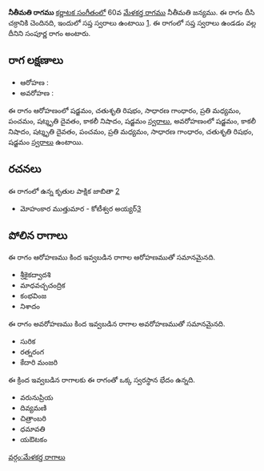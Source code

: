 {{Infobox ragam
	| name          	= నీతీమతి
	| synonym	    	= 
	| mela          	= 
	| chakra        	= దీసి
	| janaka        	= 
	| type          	= సంపూర్ణ
	| arohanam      	= {{svaraC|S|R2|G2|M2|P|D3|N3|S'}} 
	| avarohanam    	= {{svaraC|S'|N3|D3|P|M2|G2|R2|S}}
	| jeeva         	=
	| chhaya        	=
	| nyasa         	=
	| vishesha      	= 
	| equivalent  		= 
}}
{{కర్ణాటక సంగీత రాగాలు}}
'''నీతీమతి రాగము''' [[కర్ణాటక సంగీతం]]లో 60వ [[మేళకర్త రాగము]] నీతీమతి జన్యము. ఈ రాగం దీసి చక్రానికి చెందినది, ఇందులో సప్త స్వరాలు ఉంటాయి [https://en.wikipedia.org/wiki/Melakarta]. ఈ రాగంలో సప్త స్వరాలు ఉండడం వల్ల దీనిని సంపూర్ణ రాగం అంటారు.


==రాగ లక్షణాలు==


* ఆరోహణ : {{svaraC|S|R2|G2|M2|P|D3|N3|S'}} 
* అవరోహణ : {{svaraC|S'|N3|D3|P|M2|G2|R2|S}}

ఈ రాగం ఆరోహణంలో షడ్జమం, చతుశృతి రిషభం, సాధారణ గాంధారం, ప్రతి మధ్యమం, పంచమం, షట్శృతి దైవతం, కాకలీ నిషాదం, షడ్జమం [[స్వరాలు]], అవరోహణంలో షడ్జమం, కాకలీ నిషాదం, షట్శృతి దైవతం, పంచమం, ప్రతి మధ్యమం, సాధారణ గాంధారం, చతుశృతి రిషభం, షడ్జమం [[స్వరాలు]] ఉంటాయి.

==రచనలు==
ఈ రాగంలో ఉన్న కృతుల పాక్షిక జాబితా [https://github.com/ssrihari/ragavardhini/blob/master/ragas/kritis.psv]
* మోహంకార ముత్తుమార - కోటీశ్వర అయ్యర్[http://www.karnatik.com/c1180.shtml]




==పోలిన రాగాలు==
ఈ రాగం ఆరోహణము కింద ఇవ్వబడిన రాగాల ఆరోహణముతో సమానమైనది.
* శ్రీకైకద్వాదశి
* మాధవచ్చచంద్రిక
* కంభవింజ
* నిశాదం

ఈ రాగం అవరోహణము కింద ఇవ్వబడిన రాగాల అవరోహణముతో సమానమైనది.
* సురిక
* రత్నరంగ
* కేదారి మంజరి

ఈ క్రింద ఇవ్వబడిన రాగాలకు ఈ రాగంతో ఒక్క స్వరస్థాన భేదం ఉన్నది.
* వరునుప్రియ
* దివ్యమణి
* చిత్రాంబరి
* ధమావతి
* యఔటకం



[[వర్గం:మేళకర్త రాగాలు]]